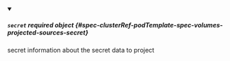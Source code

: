 


<details className="config-field" data-expandable="true" open>
<summary>

##### `secret` <span className="config-field-required" data-required="false">required</span> <span className="config-field-type">object</span> <span className="config-field-default"></span> <span className="config-field-enum"></span> {#spec-clusterRef-podTemplate-spec-volumes-projected-sources-secret}

secret information about the secret data to project

</summary>

<PartialSecretreference />


</details>
